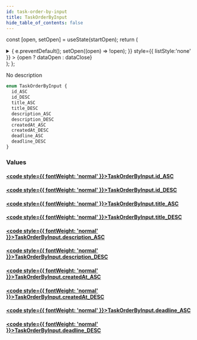 ```yaml
---
id: task-order-by-input
title: TaskOrderByInput
hide_table_of_contents: false
---
```






const [open, setOpen] = useState(startOpen);
return (
<details {...(open ? { open: true } : {})} className="details" style={{ border:'none', boxShadow:'none', background:'var(--ifm-background-color)' }}>
<summary
onClick={(e) => {
e.preventDefault();
setOpen((open) => !open);
}}
style={{ listStyle:'none' }} >
{open ? dataOpen : dataClose}
</summary>
{open && children}
</details>
);
};

No description

```graphql
enum TaskOrderByInput {
  id_ASC
  id_DESC
  title_ASC
  title_DESC
  description_ASC
  description_DESC
  createdAt_ASC
  createdAt_DESC
  deadline_ASC
  deadline_DESC
}
```

### Values

#### [<code style={{ fontWeight: 'normal' }}>TaskOrderByInput.<b>id_ASC</b></code>](#)

>

#### [<code style={{ fontWeight: 'normal' }}>TaskOrderByInput.<b>id_DESC</b></code>](#)

>

#### [<code style={{ fontWeight: 'normal' }}>TaskOrderByInput.<b>title_ASC</b></code>](#)

>

#### [<code style={{ fontWeight: 'normal' }}>TaskOrderByInput.<b>title_DESC</b></code>](#)

>

#### [<code style={{ fontWeight: 'normal' }}>TaskOrderByInput.<b>description_ASC</b></code>](#)

>

#### [<code style={{ fontWeight: 'normal' }}>TaskOrderByInput.<b>description_DESC</b></code>](#)

>

#### [<code style={{ fontWeight: 'normal' }}>TaskOrderByInput.<b>createdAt_ASC</b></code>](#)

>

#### [<code style={{ fontWeight: 'normal' }}>TaskOrderByInput.<b>createdAt_DESC</b></code>](#)

>

#### [<code style={{ fontWeight: 'normal' }}>TaskOrderByInput.<b>deadline_ASC</b></code>](#)

>

#### [<code style={{ fontWeight: 'normal' }}>TaskOrderByInput.<b>deadline_DESC</b></code>](#)

>
